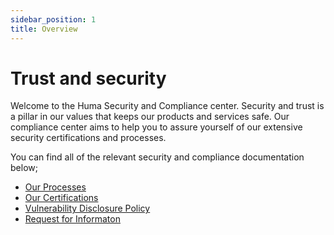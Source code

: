 ```yaml
---
sidebar_position: 1
title: Overview
---
```


# Trust and security

Welcome to the Huma Security and Compliance center. Security and trust is a pillar in our values that keeps our products 
and services safe. Our compliance center aims to help you to assure yourself of our extensive security certifications and processes.

You can find all of the relevant security and compliance documentation below;

* [Our Processes](/trust-security/compliance/) 
* [Our Certifications](/trust-security/compliance/) 
* [Vulnerability Disclosure Policy](/trust-security/vulnerability_disclosure/) 
* [Request for Informaton](/trust-security/compliance/Request_For_Information) 


